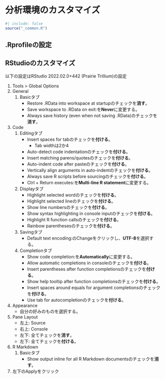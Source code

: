 # 分析環境のカスタマイズ {#sec-customize}

```r
#| include: false
source("_common.R")
```

## .Rprofileの設定 {#Customize-rprofile}

## RStudioのカスタマイズ {#Customize-rstudio}

以下の設定はRStudio 2022.02.0+442 (Prairie Trillium)の設定

1. Tools > Global Options
2. General
   1. Basicタブ
      * Restore .RData into workspace at startupのチェックを**消す**。
      * Save workspace to .RData on exit:を**Never**に変更する。
      * Always save history (even when not saving .RData)のチェックを**消す**。
3. Code
   1. Editingタブ
      * Insert spaces for tabのチェックを**付ける**。
         * Tab widthは2か4
      * Auto-detect code indentationのチェックを**付ける**。
      * Insert matching parens/quotesのチェックを**付ける**。
      * Auto-indent code after pasteのチェックを**付ける**。
      * Vertically align arguments in auto-indentのチェックを**付ける**。
      * Always save R scripts before sourcingのチェックを**付ける**。
      * Ctrl + Return executes:を**Multi-line R statement**に変更する。
   2. Displayタブ
      * Highlight selected wordのチェックを**付ける**。
      * Highlight selected lineのチェックを**付ける**。
      * Show line numbersのチェックを**付ける**。
      * Show syntax highlighting in console inputのチェックを**付ける**。
      * Highlight R function callsのチェックを**付ける**。
      * Rainbow parenthesesのチェックを**付ける**。
   3. Savingタブ
      * Default text encoding:のChangeをクリックし、**UTF-8**を選択する。
   4. Completionタブ
      * Show code completion:を**Automatically**に変更する。
      * Allow automatic completions in consoleのチェックを**付ける**。
      * Insert parentheses after function completionsのチェックを**付ける**。
      * Show help tooltip after function completionsのチェックを**付ける**。
      * Insert spaces around equals for argument completionsのチェックを**付ける**。
      * Use tab for autocompletionのチェックを**付ける**。
4. Appearance
   * 自分の好みのものを選択する。
5. Pane Layout
   * 左上: Source
   * 右上: Console
   * 左下: 全てチェックを**消す**。
   * 左下: 全てチェックを**付ける**。
6. R Markdown
   1. Basicタブ
      * Show output inline for all R Markdown documentsのチェックを**消す**。
7. 左下のApplyをクリック